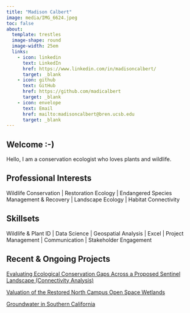 ```yaml
---
title: "Madison Calbert"
image: media/IMG_6624.jpeg
toc: false
about: 
  template: trestles
  image-shape: round
  image-width: 25em
  links:
    - icon: linkedin
      text: LinkedIn
      href: https://www.linkedin.com/in/madisoncalbert/
      target: _blank
    - icon: github
      text: GitHub
      href: https://github.com/madicalbert
      target: _blank
    - icon: envelope
      text: Email
      href: mailto:madisoncalbert@bren.ucsb.edu 
      target: _blank
---
```


## Welcome :-)

Hello, I am a conservation ecologist who loves plants and wildlife.

## Professional Interests

Wildlife Conservation \| Restoration Ecology \| Endangered Species Management & Recovery \| Landscape Ecology \| Habitat Connectivity

## Skillsets

Wildlife & Plant ID \| Data Science \| Geospatial Analysis \| Excel \| Project Management \| Communication \| Stakeholder Engagement

## Recent & Ongoing Projects

[Evaluating Ecological Conservation Gaps Across a Proposed Sentinel Landscape (Connectivity Analysis)](https://bren.ucsb.edu/projects/evaluating-ecological-conservation-gaps-across-proposed-sentinel-landscape)

[Valuation of the Restored North Campus Open Space Wetlands](https://drive.google.com/file/d/1_j_kb0NhQyN6CxDLwFXG2aI8nk6npr8m/view?usp=sharing)

[Groundwater in Southern California](https://natcatmayer.shinyapps.io/groundwatershinyapp/)

